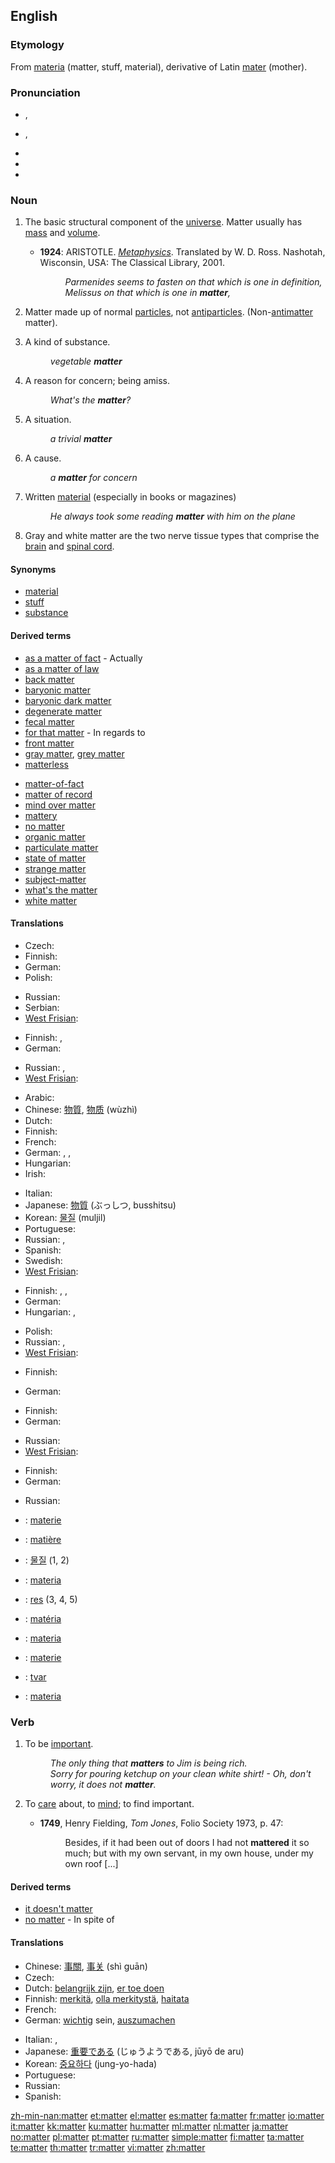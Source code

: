 {{wikipedia|Matter (disambiguation)}}

==English==
{{wikipedia}}
{{rank|public|others|anything|289|matter|passed|true|friend}}

===Etymology===
From {{etyl|la}} [[materia]] (matter, stuff, material), derivative of Latin [[mater]] (mother).

===Pronunciation===
* {{a|RP}} {{IPA|/ˈmætə/}}, {{SAMPA|/"m{t@/}}
* {{a|GenAm}} {{IPA|/ˈmæɾ.ɚ/}}, {{SAMPA|/"m{t@`/}}
* {{audio|en-us-matter.ogg|Audio (US)}}
* {{rhymes|ætə(r)}}
* {{hyphenation|mat|ter}}

===Noun===
{{en-noun|s|-}}

# {{physics}} The basic structural component of the [[universe]].  Matter usually has [[mass]] and [[volume]].
#* '''1924''': ARISTOTLE.  ''[[S:Metaphysics/Book_I|Metaphysics]]''.  Translated by W. D. Ross.  Nashotah, Wisconsin, USA: The Classical Library, 2001.
#*: ''Parmenides seems to fasten on that which is one in definition, Melissus on that which is one in '''matter''',''
# {{physics}} Matter made up of normal [[particles]], not [[antiparticles]]. (Non-[[antimatter]] matter).
# A kind of substance.
#: ''vegetable '''matter'''''
# A reason for concern; being amiss.
#: ''What's the '''matter'''?''
# A situation.
#: ''a trivial '''matter'''''
# A cause.
#: ''a '''matter''' for concern''
# Written [[material]] (especially in books or magazines)
#: ''He always took some reading '''matter''' with him on the plane''
# {{neurology}} Gray and white matter are the two nerve tissue types that comprise the [[brain]] and [[spinal cord]].

====Synonyms====
* [[material]]
* [[stuff]]
* [[substance]]

====Derived terms====
{{rel-top|Terms derived from the noun "matter"}}
* [[as a matter of fact]] - Actually
* [[as a matter of law]]
* [[back matter]]
* [[baryonic matter]]
* [[baryonic dark matter]]
* [[degenerate matter]]
* [[fecal matter]]
* [[for that matter]] - In regards to
* [[front matter]]
* [[gray matter]], [[grey matter]]
* [[matterless]]
{{rel-mid}}
* [[matter-of-fact]]
* [[matter of record]]
* [[mind over matter]]
* [[mattery]]
* [[no matter]]
* [[organic matter]]
* [[particulate matter]]
* [[state of matter]]
* [[strange matter]]
* [[subject-matter]]
* [[what's the matter]]
* [[white matter]]
{{rel-bottom}}

====Translations====
{{trans-top|basic structural component of the universe}}
* Czech: {{t+|cs|hmota|f}}
* Finnish: {{t+|fi|aine}}
* German: {{t+|de|Materie|f}}
* Polish: {{t+|pl|materia|f}}
{{trans-mid}}
* Russian: {{t+|ru|материя|f|tr=materija|sc=Cyrl}}
* Serbian: {{t-|sr|tvar|f}}
* [[West Frisian]]: {{t|fy|matearje|c|xs=West Frisian}}
{{trans-bottom}}

{{trans-top|non-antimatter matter}}
* Finnish: {{t+|fi|materia}}, {{t+|fi|aine}}
* German: {{t+|de|Materie|f}}
{{trans-mid}}
* Russian: {{t+|ru|вещество|n|tr=veščestvó|sc=Cyrl}}, {{t+|ru|материя|f|tr=materija|sc=Cyrl}}
* [[West Frisian]]: {{t+|fy|matearje|c|xs=West Frisian}}
{{trans-bottom}}

{{trans-top|kind of substance}}
* Arabic: {{Arab|[[مادة]]}} {{IPAchar|(māda)}} {{f}}
* Chinese: [[物質]], [[物质]] (wùzhì)
* Dutch: {{t+|nl|stof|c}}
* Finnish: {{t+|fi|aine}}
* French: {{t+|fr|matière|f}}
* German: {{t+|de|Masse|f}}, {{t+|de|Substanz|f}}, {{t+|de|Stoff|m}}
* Hungarian: {{t+|hu|anyag}}
* Irish: {{t-|ga|ábhar|m|xs=Irish}}
{{trans-mid}}
* Italian: {{t+|it|materia|f}}
* Japanese: [[物質]] (ぶっしつ, busshitsu)
* Korean: [[물질]] (muljil)
* Portuguese: {{t|pt|matéria|f}}
* Russian: {{t+|ru|вещество|n|tr=veščestvó|sc=Cyrl}},  {{t+|ru|материал|m|tr=materiál|sc=Cyrl}}
* Spanish: {{t+|es|materia|f}}
* Swedish: {{t-|sv|stoff|c}}
* [[West Frisian]]: {{t+|fy|matearje|c|xs=West Frisian}}
{{trans-bottom}}

{{trans-top|reason for concern}}
* Finnish: {{t+|fi|pulma}}, {{t+|fi|ongelma}}, {{t-|fi|hätä}}
* German: {{t+|de|Angelegenheit|f}}
* Hungarian: {{t+|hu|ügy}}, {{t+|hu|dolog}}
{{trans-mid}}
* Polish: {{t+|pl|sprawa|f}}
* Russian: {{t+|ru|дело|n|tr=délo|sc=Cyrl}},  {{t+|ru|вопрос|m|tr=voprós|sc=Cyrl}}
* [[West Frisian]]: {{t+|fy|saak|c|xs=West Frisian}}
{{trans-bottom}}

{{trans-top|situation}}
* Finnish: {{t+|fi|tilanne}}
{{trans-mid}}
* German: {{t+|de|Angelegenheit|f}}
{{trans-bottom}}

{{trans-top|cause}}
* Finnish: {{t+|fi|aihe}}
* German: {{t+|de|Anlass|m}}
{{trans-mid}}
* Russian: {{t+|ru|повод|m|tr=póvod|sc=Cyrl}}
* [[West Frisian]]: {{t+|fy|saak|xs=West Frisian}}
{{trans-bottom}}

{{trans-top|neurology: nerve tissue type}}
* Finnish: {{t+|fi|aine}}
* German: {{t+|de|Substanz|f}}
{{trans-mid}}
* Russian: {{t+|ru|вещество|n|tr=veščestvó|sc=Cyrl}}
{{trans-bottom}}

{{checktrans-top}}
* {{ttbc|Dutch}}: [[materie]] {{f}}
* {{ttbc|French}}: [[matière]] {{f}}
* {{ttbc|Korean}}: [[물질]] (1, 2)
* {{ttbc|Interlingua}}: [[materia]]
* {{ttbc|Latin}}: [[res]] (3, 4, 5)
{{checktrans-mid}}
* {{ttbc|Portuguese}}: [[matéria]] {{f}}
* {{ttbc|Italian}}: [[materia]] {{f}}
* {{ttbc|Romanian}}: [[materie]] {{f}}
* {{ttbc|Serbian}}: [[tvar]]
* {{ttbc|Spanish}}: [[materia]] {{f}}
{{trans-bottom}}

===Verb===
{{en-verb}}

# {{intransitive}} To be [[important]].
#: ''The only thing that '''matters''' to Jim is being rich.''
#: ''Sorry for pouring ketchup on your clean white shirt! - Oh, don't worry, it does not '''matter'''.''
# {{transitive|obsolete|_|except|_|dialectal}} To [[care]] about, to [[mind]]; to find important.
#* '''1749''', Henry Fielding, ''Tom Jones'', Folio Society 1973, p. 47:
#*: Besides, if it had been out of doors I had not '''mattered''' it so much; but with my own servant, in my own house, under my own roof [...]

====Derived terms====
* [[it doesn't matter]]
* [[no matter]] - In spite of

====Translations====
{{trans-top|to be important}}
* Chinese: [[事關]], [[事关]] (shì guān)
* Czech: {{t-|cs|záležet}}
* Dutch: [[belangrijk zijn]], [[er toe doen]]
* Finnish: [[merkitä]], [[olla merkitystä]], [[haitata]]
* French: {{t+|fr|importer}}
* German: [[wichtig]] sein, [[auszumachen]]
{{trans-mid}}
* Italian: {{t+|it|importare}}, {{t+|it|contare}}
* Japanese: [[重要]]である (じゅうようである, jūyō de aru)
* Korean: [[중요]]하다 (jung-yo-hada)
* Portuguese: {{t+|pt|importar}}
* Russian: {{t+|ru|иметь|sc=Cyrl}} {{t+|ru|значение|tr=imét’ značénije|sc=Cyrl}}
* Spanish: {{t+|es|importar}}
{{trans-bottom}}

[[zh-min-nan:matter]]
[[et:matter]]
[[el:matter]]
[[es:matter]]
[[fa:matter]]
[[fr:matter]]
[[io:matter]]
[[it:matter]]
[[kk:matter]]
[[ku:matter]]
[[hu:matter]]
[[ml:matter]]
[[nl:matter]]
[[ja:matter]]
[[no:matter]]
[[pl:matter]]
[[pt:matter]]
[[ru:matter]]
[[simple:matter]]
[[fi:matter]]
[[ta:matter]]
[[te:matter]]
[[th:matter]]
[[tr:matter]]
[[vi:matter]]
[[zh:matter]]